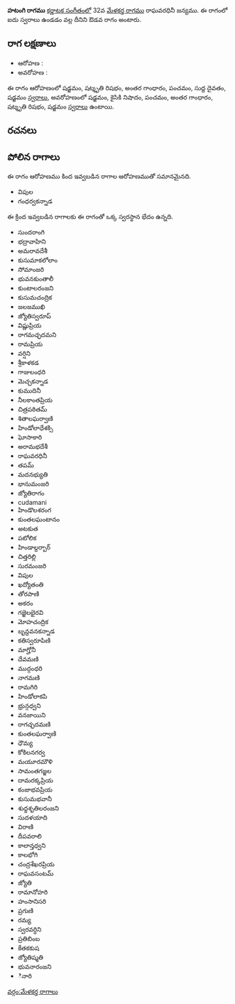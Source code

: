 {{Infobox ragam
	| name          	= హటంగి
	| synonym	    	= 
	| mela          	= 
	| chakra        	= 
	| janaka        	= 
	| type          	= ఔడవ
	| arohanam      	= {{svaraC|S|R3|G3|P|D1|S'}} 
	| avarohanam    	= {{svaraC|S'|N2|P|G3|R3|S}}
	| jeeva         	=
	| chhaya        	=
	| nyasa         	=
	| vishesha      	= 
	| equivalent  		= 
}}
{{కర్ణాటక సంగీత రాగాలు}}
'''హటంగి రాగము''' [[కర్ణాటక సంగీతం]]లో 32వ [[మేళకర్త రాగము]] రాఘవరధినీ జన్యము.  ఈ రాగంలో ఐదు స్వరాలు ఉండడం వల్ల దీనిని ఔడవ రాగం అంటారు.


==రాగ లక్షణాలు==


* ఆరోహణ : {{svaraC|S|R3|G3|P|D1|S'}} 
* అవరోహణ : {{svaraC|S'|N2|P|G3|R3|S}}

ఈ రాగం ఆరోహణంలో షడ్జమం, షట్శృతి రిషభం, అంతర గాంధారం, పంచమం, సుద్ద దైవతం, షడ్జమం [[స్వరాలు]], అవరోహణంలో షడ్జమం, కైసికి నిషాదం, పంచమం, అంతర గాంధారం, షట్శృతి రిషభం, షడ్జమం [[స్వరాలు]] ఉంటాయి.

==రచనలు==



==పోలిన రాగాలు==
ఈ రాగం ఆరోహణము కింద ఇవ్వబడిన రాగాల ఆరోహణముతో సమానమైనది.
* విపుల
* గంధర్వకన్నాడ

ఈ క్రింద ఇవ్వబడిన రాగాలకు ఈ రాగంతో ఒక్క స్వరస్థాన భేదం ఉన్నది.
* సుందరాంగి
* భద్రావాహిని
* అమరావదేశీ
* కుసుమాకలోలాం
* సోమాంజరి
* భువనకుంతాలీ
* కుంటాలరంజని
* కుసుమచంద్రిక
* జలజముఖి
* జ్యోతిస్వరూప్
* విష్ణుప్రియ
* రాగమచ్ఛదమని
* రామప్రియ
* వర్షిని
* శ్రీకాళకడ
* గాజులంధరి
* మెచ్చకన్నాడ
* కుముదినీ
* నీలకాంతప్రియ
* చిత్రపఠితమ్
* శితాలఘర్వాణి
* హిండోలాధేశక్సి
* ఘోసాకారి
* అరామభదేశీ
* రాఘవరధినీ
* తపమ్
* మదనభ్యుతి
* భానుమంజరి
* జ్యోతిరాగం
* cudamani
* హిండొలశరంగ
* కుంతలఘంటానం
* అటకుత
* పటోలిక
* హిండాల్దర్బార్
* చిత్తరిల్లి
* సురమంజరి
* విపుల
* ఖద్యోతంతి
* తోరపాణి
* అకరం
* గజ్జెలభైరవి
* మోహచంద్రిక
* బృన్దవనకన్నాడ
* కతిస్వరూపిణి
* మాగ్హోనీ
* దేవమణి
* ముద్గంధరి
* నాగమణి
* రామగిరి
* హిండోలాకపి
* భ్రున్గధ్వని
* వనజాయిని
* రాగచ్ఛదమణి
* కుంతలఘర్వాణి
* ధౌమ్య
* కోకిలనగర్వ
* మయూరమౌళి
* సామంతగజ్జల
* దామరక్కప్రియ
* కంజాభవప్రియ
* కుసుమభవానీ
* శుధ్ధశృతిలరంజని
* సుదళయాది
* విరాణి
* దీపవరాలి
* కాలాన్తధ్వని
* కాలభోగి
* చంద్రశేఖరప్రియ
* రాఘవసంటమ్
* జ్యోతి
* రామానోహరి
* హంసానిసరి
* ప్రగుణి
* రమ్య
* స్వరవర్ధిని
* ప్రతిబింబ
* కేతకకుష
* జ్యోతిష్మతి
* భువనారంజని
* ినారి



[[వర్గం:మేళకర్త రాగాలు]]